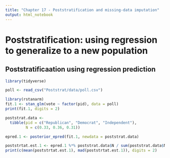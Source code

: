 ```yaml
---
title: "Chapter 17 - Poststratification and missing-data imputation"
output: html_notebook
---
```


# Poststratification: using regression to generalize to a new population

## Poststratificaation using regression prediction

```r
library(tidyverse)

poll <- read_csv("Poststrat/data/poll.csv")

library(rstanarm)
fit.1 <- stan_glm(vote ~ factor(pid), data = poll)
print(fit.1, digits = 2)

poststrat.data <- 
  tibble(pid = c("Republican", "Democrat", "Independent"),
         N = c(0.33, 0.36, 0.31))

epred.1 <- posterior_epred(fit.1, newdata = poststrat.data)

poststrtat.est.1 <- epred.1 %*% poststrat.data$N / sum(poststrat.data$N)
print(c(mean(poststrtat.est.1), mad(poststrtat.est.1)), digits = 2)
```

